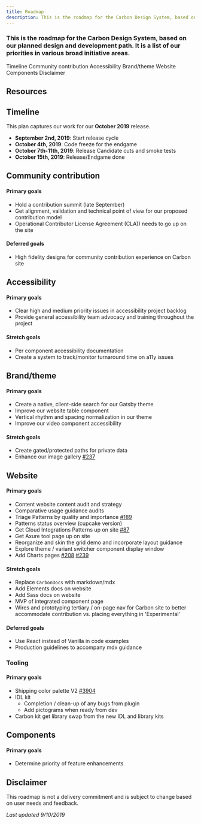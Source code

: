 ```yaml
---
title: Roadmap
description: This is the roadmap for the Carbon Design System, based on our planned design and development path.
---
```


### This is the roadmap for the Carbon Design System, based on our planned design and development path. It is a list of our priorities in various broad initiative areas.

<AnchorLinks>

<AnchorLink>Timeline</AnchorLink>
<AnchorLink>Community contribution</AnchorLink>
<AnchorLink>Accessibility</AnchorLink>
<AnchorLink>Brand/theme</AnchorLink>
<AnchorLink>Website</AnchorLink>
<AnchorLink>Components</AnchorLink>
<AnchorLink>Disclaimer</AnchorLink>

</AnchorLinks>

## Resources

<Row className="tile--group">
<Column colMd="4" colLg="4" noGutterSm>
    <ResourceCard
      subTitle="October 2019 planning issue"
      href="https://github.com/carbon-design-system/carbon/issues/3871">

<MdxIcon name="github" />

  </ResourceCard>
</Column>
</Row>

## Timeline

This plan captures our work for our **October 2019** release.

- **September 2nd, 2019**: Start release cycle
- **October 4th, 2019**: Code freeze for the endgame
- **October 7th-11th, 2019**: Release Candidate cuts and smoke tests
- **October 15th, 2019**: Release/Endgame done

## Community contribution

#### Primary goals

- Hold a contribution summit (late September)
- Get alignment, validation and technical point of view for our proposed contribution model
- Operational Contributor License Agreement (CLA)) needs to go up on the site

#### Deferred goals

- High fidelity designs for community contribution experience on Carbon site

## Accessibility

#### Primary goals

- Clear high and medium priority issues in accessibility project backlog
- Provide general accessibility team advocacy and training throughout the project

#### Stretch goals

- Per component accessibility documentation
- Create a system to track/monitor turnaround time on a11y issues

## Brand/theme

#### Primary goals

- Create a native, client-side search for our Gatsby theme
- Improve our website table component
- Vertical rhythm and spacing normalization in our theme
- Improve our video component accessibility

#### Stretch goals

- Create gated/protected paths for private data
- Enhance our image gallery [#237](https://github.com/carbon-design-system/gatsby-theme-carbon/issues/237)

## Website

#### Primary goals

- Content website content audit and strategy
- Comparative usage guidance audits
- Triage Patterns by quality and importance [#189](https://github.com/carbon-design-system/carbon-website/issues/189)
- Patterns status overview (cupcake version)
- Get Cloud Integrations Patterns up on site [#87](https://github.com/carbon-design-system/carbon-website/issues/87)
- Get Axure tool page up on site
- Reorganize and skin the grid demo and incorporate layout guidance
- Explore theme / variant switcher component display window
- Add Charts pages [#208](https://github.com/carbon-design-system/carbon-website/issues/208) [#239](https://github.com/carbon-design-system/carbon-website/issues/239)

#### Stretch goals

- Replace `CarbonDocs` with markdown/mdx
- Add Elements docs on website
- Add Sass docs on website
- MVP of integrated component page
- Wires and prototyping tertiary / on-page nav for Carbon site to better accommodate contribution vs. placing everything in 'Experimental'

#### Deferred goals

- Use React instead of Vanilla in code examples
- Production guidelines to accompany mdx guidance

### Tooling

#### Primary goals

- Shipping color palette V2 [#3904](https://github.com/carbon-design-system/carbon/issues/3904)
- IDL kit
  - Completion / clean-up of any bugs from plugin
  - Add pictograms when ready from dev
- Carbon kit get library swap from the new IDL and library kits

## Components

#### Primary goals

- Determine priority of feature enhancements

## Disclaimer

This roadmap is not a delivery commitment and is subject to change based on user needs and feedback.

_Last updated 9/10/2019_
